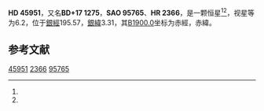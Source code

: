 {{Starbox begin
| name = HD 45951
}}
{{Starbox observe
| epoch = [[J2000.0|J2000.0]]
| constell = {{星座名待查}}<ref name=SIMBAD>{{cite web
 | url=http://simbad.u-strasbg.fr/simbad/sim-id?Ident=HR+2366
 | title=Pulsating variable Star
 | publisher=Centre de Données astronomiques de Strasbourg
 | work=SIMBAD
 | accessdate=2012-07-13
 | archive-date=2016-03-18
 | archive-url=https://web.archive.org/web/20160318165931/http://simbad.u-strasbg.fr/simbad/sim-id?Ident=HR+2366
 | dead-url=no
 }}</ref><ref name=DATA>{{cite web
 | url=http://vizier.u-strasbg.fr/viz-bin/VizieR-5?-out.add=.&-source=5050&-corr=PK=HR&-out.max=9999&HR=2366
 | title=VizieR Detailed Page
 | accessdate=2012-07-13
 | archive-date=2016-03-04
 | archive-url=https://web.archive.org/web/20160304211931/http://vizier.u-strasbg.fr/viz-bin/VizieR-5?-out.add=.&-source=5050&-corr=PK=HR&-out.max=9999&HR=2366
 | dead-url=no
 }}</ref>
| 星官 = 
| ra = {{RA|6|31|10.1}}<ref name=SIMBAD /><ref name=DATA />
| dec = {{DEC|+16|56|19}}<ref name=SIMBAD /><ref name=DATA />
| appmag_v = 6.2<ref name=SIMBAD /><ref name=DATA />
}}
{{Starbox character
| class = K2III<ref name=SIMBAD /><ref name=DATA />
| b-v = 1.16<ref name=SIMBAD /><ref name=DATA />
| u-b = 1.06<ref name=SIMBAD /><ref name=DATA />
| r-i = <ref name=SIMBAD /><ref name=DATA />
| variable = 
}}
{{Starbox astrometry
| radial_v = 1.06
| prop_mo_ra = 27
| parallax = 
| p_error = 
}}
{{Starbox catalog
| names =BD+17 1275，[[SAO星表|SAO]] 95765，[[HD星表|HD]] 45951，[[HR星表|HR]] 2366}}
{{Starbox reference |Simbad=HR+2366}}
{{Starbox end}}

'''HD 45951'''，又名'''BD+17 1275'''，'''SAO 95765'''、'''HR 2366'''，是一颗恒星<ref name=SIMBAD /><ref name=DATA />，视星等为6.2，位于[[銀道座標系|銀經]]195.57，[[銀道座標系|銀緯]]3.31，其[[B1900.0|B1900.0]]坐标为赤經{{RA|6|25|22.2}}，赤緯{{DEC|+17|3.31|30}}。

== 参考文献 ==
{{reflist}}

{{star-stub}}

[[Category:HD和HDE天體|45951]]
[[Category:HR天體|2366]]
[[Category:SAO天體|95765]]